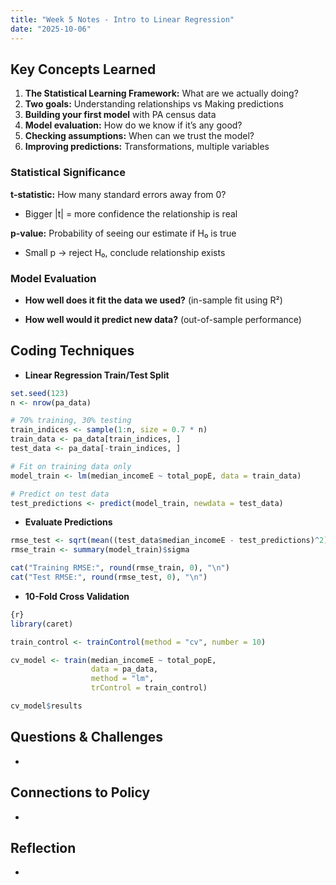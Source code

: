 ```yaml
---
title: "Week 5 Notes - Intro to Linear Regression"
date: "2025-10-06"
---
```


## Key Concepts Learned

1.  **The Statistical Learning Framework:** What are we actually doing?
2.  **Two goals:** Understanding relationships vs Making predictions
3.  **Building your first model** with PA census data
4.  **Model evaluation:** How do we know if it's any good?
5.  **Checking assumptions:** When can we trust the model?
6.  **Improving predictions:** Transformations, multiple variables

### **Statistical Significance**

**t-statistic:** How many standard errors away from 0?

-   Bigger \|t\| = more confidence the relationship is real

**p-value:** Probability of seeing our estimate if H₀ is true

-   Small p → reject H₀, conclude relationship exists

### Model Evaluation

-   **How well does it fit the data we used?** (in-sample fit using R²)

-   **How well would it predict new data?** (out-of-sample performance)

## Coding Techniques

-   **Linear Regression Train/Test Split**

```r
set.seed(123)
n <- nrow(pa_data)

# 70% training, 30% testing
train_indices <- sample(1:n, size = 0.7 * n)
train_data <- pa_data[train_indices, ]
test_data <- pa_data[-train_indices, ]

# Fit on training data only
model_train <- lm(median_incomeE ~ total_popE, data = train_data)

# Predict on test data
test_predictions <- predict(model_train, newdata = test_data)
```

-   **Evaluate Predictions**

```r
rmse_test <- sqrt(mean((test_data$median_incomeE - test_predictions)^2))
rmse_train <- summary(model_train)$sigma

cat("Training RMSE:", round(rmse_train, 0), "\n")
cat("Test RMSE:", round(rmse_test, 0), "\n")
```

-   **10-Fold Cross Validation**

```r
{r}
library(caret)

train_control <- trainControl(method = "cv", number = 10)

cv_model <- train(median_incomeE ~ total_popE,
                  data = pa_data,
                  method = "lm",
                  trControl = train_control)

cv_model$results
```

## Questions & Challenges

-   

## Connections to Policy

-   

## Reflection

-   
